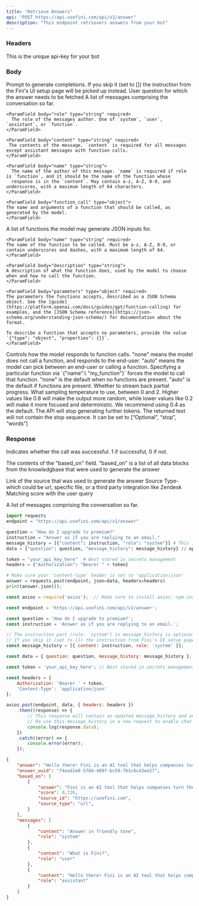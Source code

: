 ```yaml
---
title: "Retrieve Answers"
api: "POST https://api.usefini.com/api/v1/answer"
description: "This endpoint retrievers answers from your bot"
---
```


### Headers

<ParamField header="token" type="string" required>
  This is the unique api-key for your bot 
</ParamField>

### Body

<ParamField body="instruction" type="string" required>
 Prompt to generate completions. If you skip it (set to []) the instruction from the Fini's UI setup page will be picked up instead.
</ParamField>

<ParamField body="question" type="string" required>
  User question for which the answer needs to be fetched
</ParamField>

<ParamField body="message_history" type="string" required>
A list of messages comprising the conversation so far.

  <Expandable title="Toggle">

    <ParamField body="role" type="string" required>
      The role of the messages author. One of `system`, `user`, `assistant`, or `function`.
    </ParamField>
    
    <ParamField body="content" type="string" required>
     The contents of the message. `content` is required for all messages except assistant messages with function calls.
    </ParamField>
    
    <ParamField body="name" type="string">
      The name of the author of this message. `name` is required if role is `function`, and it should be the name of the function whose
      response is in the `content`. May contain a-z, A-Z, 0-9, and underscores, with a maximum length of 64 characters.
    </ParamField>
    
    <ParamField body="function_call" type="object">
    The name and arguments of a function that should be called, as generated by the model.
    </ParamField>

  </Expandable>

</ParamField>

<ParamField body="functions" type="array">
A list of functions the model may generate JSON inputs for.

  <Expandable title="Toggle object">
  
    <ParamField body="name" type="string" required>
    The name of the function to be called. Must be a-z, A-Z, 0-9, or contain underscores and dashes, with a maximum length of 64.
    </ParamField>
    
    <ParamField body="description" type="string">
    A description of what the function does, used by the model to choose when and how to call the function.
    </ParamField>
    
    <ParamField body="parameters" type="object" required>
    The parameters the functions accepts, described as a JSON Schema object. See the [guide](https://platform.openai.com/docs/guides/gpt/function-calling) for examples, and the [JSON Schema reference](https://json-schema.org/understanding-json-schema/) for documentation about the format.
    
    To describe a function that accepts no parameters, provide the value `{"type": "object", "properties": {}}`.
    </ParamField>
  
  </Expandable>

</ParamField>

<ParamField body="function_call" type="string or object">
Controls how the model responds to function calls. "none" means the model does not call a function, and responds to the end-user. "auto" means the model can pick between an end-user or calling a function. Specifying a particular function via `{"name":\ "my_function"}` forces the model to call that function. "none" is the default when no functions are present. "auto" is the default if functions are present.
</ParamField>

<ParamField body="stream" type="boolean" default="false">
  Whether to stream back partial progress.
</ParamField>

<ParamField body="temperature" type="number" default="0.4">
  What sampling temperature to use, between 0 and 2. Higher values like 0.8 will make the output more random, while lower values like 0.2 will make it more focused and deterministic. We recommend using 0.4 as the default.
</ParamField>

<ParamField body="stop" type="string">
  The API will stop generating further tokens. The returned text will not contain the stop sequence. It can be set to [“Optional”, “stop”, “words”]
</ParamField>

### Response

<ResponseField name="success" type="number">
  Indicates whether the call was successful. 1 if successful, 0 if not.
</ResponseField>

<ResponseField name="based_on" type="object">

The contents of the "based_on" field. "based_on" is a list of all data blocks from the knowledgbase that were used to generate the answer

<Expandable title="Toggle object">

<ResponseField name="source_id" type="string">
 Link of the source that was used to generate the answer
</ResponseField>

<ResponseField name="source_type" type="string">
  Source Type- which could be url, specific file, or a third party integration like Zendesk
</ResponseField>

<ResponseField name="score" type="number">
Matching score with the user query
</ResponseField>

</Expandable>

</ResponseField>

<ResponseField name="messages" type="object">

A list of messages comprising the conversation so far.

</ResponseField>


<RequestExample>

```python Example Request- Python
import requests
endpoint = "https://api.usefini.com/api/v1/answer"

question = "How do I upgrade to premium?"
instruction = "Answer as if you are replying to an email."
message_history = [{"content": instruction, "role": "system"}] # This is optional
data = {"question": question, "message_history": message_history} // optional parameters: stream, temperature, stop

token = "your_api_key_here"  # Best stored in secrets management
headers = {"Authorization": "Bearer " + token}

# Make sure your 'content-type' header is set to 'application/json'
answer = requests.post(endpoint, json=data, headers=headers)
print(answer.json());
```

```javascript Example Request- Node.js
const axios = require('axios');  // Make sure to install axios: npm install axios

const endpoint = 'https://api.usefini.com/api/v1/answer';

const question = 'How do I upgrade to premium?';
const instruction = 'Answer as if you are replying to an email.';

// The instruction part (role: 'system') in message_history is optional.
// If you skip it (set to []) the instruction from Fini's UI setup page will be picked up instead.
const message_history = [{ content: instruction, role: 'system' }];

const data = { question: question, message_history: message_history }; // optional parameters: stream, temperature, stop

const token = 'your_api_key_here'; // Best stored in secrets management

const headers = {
    Authorization: 'Bearer ' + token,
    'Content-Type': 'application/json'
};

axios.post(endpoint, data, { headers: headers })
    .then((response) => {
        // This response will contain an updated message_history and an answer.
        // Re-use this message_history in a new request to enable chat mode
        console.log(response.data);
    })
    .catch((error) => {
        console.error(error);
    });
```

</RequestExample>

<ResponseExample>

```json Response
{
    "answer": "Hello there! Fini is an AI tool that helps companies turn their knowledgebase into AI chat in 2 minutes. Let me know if you need more details. Have a fantastic day!",
    "answer_uuid": "f4ead1e0-576b-489f-bc59-7b1c6c43ee27",
    "based_on": [
        {
            "answer": "Fini is an AI tool that helps companies turn their knowledgebase into AI chat in 2 minutes",
            "score": 0.726,
            "source_id": "https://usefini.com",
            "source_type": "url",
        }
    ],
    "messages": [
        {
            "content": "Answer in friendly tone",
            "role": "system"
        },
        {
            "content": "What is Fini?",
            "role": "user"
        },
        {
            "content": "Hello there! Fini is an AI tool that helps companies turn their knowledgebase into AI chat in 2 minutes. Let me know if you need more details. Have a fantastic day!",
            "role": "assistant"
        }
    ]
}
```

</ResponseExample>

